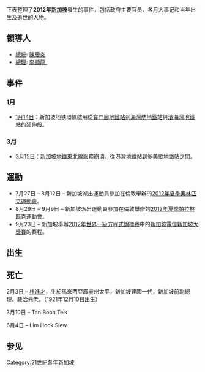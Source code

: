 {{SingaporeYearTOC|2012}}
{{新加坡旗帜|2012}}
{{C21YearInTopic|2012年}}
下表整理了'''2012年[[新加坡|新加坡]]'''發生的事件，包括政府主要官员、各月大事记和当年出生及逝世的人物。

== 領導人 ==
* [[新加坡总统|總統]]: [[陈庆炎|陳慶炎]]
* [[新加坡總理|總理]]: [[李显龙|李顯龍 ]]

== 事件 ==

=== 1月 ===
* [[1月14日|1月14日]]：新加坡地铁環線啟用從[[宝门廊地铁站|寶門廊地鐵站]]到[[海湾舫地铁站|海灣舫地鐵站]]與[[滨海湾地铁站|濱海灣地鐵站]]的延伸段。

=== 3月 ===
* [[3月15日|3月15日]]：[[新加坡地铁东北线|新加坡地鐵東北線]]服務崩潰，從港灣地鐵站到多美歌地鐵站之間。

== 運動 ==
* 7月27日 – 8月12日 – 新加坡派出運動員參加在倫敦舉辦的[[2012年夏季奧林匹克運動會|2012年夏季奧林匹克運動會]]。
* 8月29日 – 9月9日 – 新加坡派出運動員參加在倫敦舉辦的[[2012年夏季帕拉林匹克運動會|2012年夏季帕拉林匹克運動會]]。
* 9月23日 – 新加坡舉辦[[2012年世界一级方程式锦标赛|2012年世界一級方程式錦標賽]]中的[[2012年新加坡大奖赛|新加坡電信新加坡大獎賽]]的賽程。

== 出生 ==

== 死亡 ==
2月3日 – [[杜进才|杜進才]]，生於馬來西亞霹靂州太平，新加坡建國一代，新加坡前副總理、政治元老。（1921年12月10日出生）

3月10日 – Tan Boon Teik

6月4日 – Lim Hock Siew

== 参见 ==
{{各年新加坡|state=expanded}}
[[Category:21世紀各年新加坡|Category:21世紀各年新加坡]]